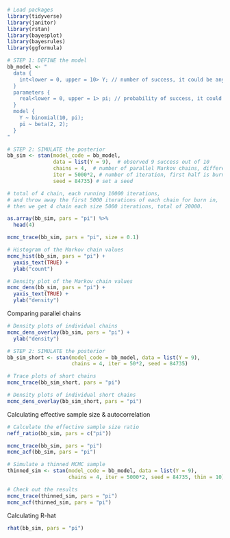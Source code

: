 ```r
# Load packages
library(tidyverse)
library(janitor)
library(rstan)
library(bayesplot)
library(bayesrules)
library(ggformula)
```

```r
# STEP 1: DEFINE the model
bb_model <- "
  data {
    int<lower = 0, upper = 10> Y; // number of success, it could be any integer between 0 and 10
  }
  parameters {
    real<lower = 0, upper = 1> pi; // probability of success, it could be any real number between 0 and 1
  }
  model {
    Y ~ binomial(10, pi);
    pi ~ beta(2, 2);
  }
"
```

```r
# STEP 2: SIMULATE the posterior
bb_sim <- stan(model_code = bb_model, 
               data = list(Y = 9),  # observed 9 success out of 10
               chains = 4,  # number of parallel Markov chains, different number of pi
               iter = 5000*2, # number of iteration, first half is burn-in
               seed = 84735) # set a seed

# total of 4 chain, each running 10000 iterations, 
# and throw away the first 5000 iterations of each chain for burn in, 
# then we get 4 chain each size 5000 iterations, total of 20000.
```

```r
as.array(bb_sim, pars = "pi") %>% 
  head(4)
```
```r
mcmc_trace(bb_sim, pars = "pi", size = 0.1)
```

```r
# Histogram of the Markov chain values
mcmc_hist(bb_sim, pars = "pi") + 
  yaxis_text(TRUE) + 
  ylab("count")

# Density plot of the Markov chain values
mcmc_dens(bb_sim, pars = "pi") + 
  yaxis_text(TRUE) + 
  ylab("density")
```

Comparing parallel chains

```r
# Density plots of individual chains
mcmc_dens_overlay(bb_sim, pars = "pi") + 
  ylab("density")
```

```r
# STEP 2: SIMULATE the posterior
bb_sim_short <- stan(model_code = bb_model, data = list(Y = 9), 
                     chains = 4, iter = 50*2, seed = 84735)
```

```r
# Trace plots of short chains
mcmc_trace(bb_sim_short, pars = "pi")

# Density plots of individual short chains
mcmc_dens_overlay(bb_sim_short, pars = "pi")
```

Calculating effective sample size & autocorrelation
```r
# Calculate the effective sample size ratio
neff_ratio(bb_sim, pars = c("pi"))
```

```r
mcmc_trace(bb_sim, pars = "pi")
mcmc_acf(bb_sim, pars = "pi")
```

```r
# Simulate a thinned MCMC sample
thinned_sim <- stan(model_code = bb_model, data = list(Y = 9), 
                    chains = 4, iter = 5000*2, seed = 84735, thin = 10)

# Check out the results
mcmc_trace(thinned_sim, pars = "pi")
mcmc_acf(thinned_sim, pars = "pi")
```
Calculating R-hat
```r
rhat(bb_sim, pars = "pi")
```

